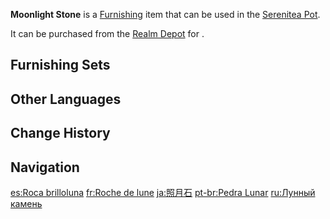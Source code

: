 {{Furnishing Infobox
|id             = 372204
|image          = Item Moonlight Stone.png
|category       = Landform
|subcategory    = Rock
|quality        = 3
|adeptal_energy = 20
|load           = 35
|reduced_load   = 24
|description    = The story goes that a poet climbed to a great height on a moonlit night and saw the moonlight reflecting off the mountain rocks. Impressed by their immaculate, jade-like beauty, he called them "Moonlight Stone." From then on, this name became one of the many poetic terms for mountain rocks used by the people of [[Liyue]].
|source1        = [[Realm Depot]]
|source2        = [[Adeptal Mirror]]
}}
'''Moonlight Stone''' is a [[Furnishing]] item that can be used in the [[Serenitea Pot]].

It can be purchased from the [[Realm Depot]] for {{Item|Realm Currency|30|x=80}}.

==Furnishing Sets==
{{Craft Usage|type=Furnishing Set}}

==Other Languages==
{{Other Languages
|en      = Moonlight Stone
|zhs     = 照月石
|zhs_rm  = Zhào Yuè Shí
|zht     = 照月石
|zht_rm  = Zhào Yuè Shí
|zh_tl   = Moonlight Stone
|ja      = 照月石
|ja_rm   = Shougetsuseki{{Assumed}}
|ja_tl   = Moonlight Stone
|ko      = 조월석
|ko_tl   = Moonlight Stone
|es      = Roca brilloluna
|es_tl   = Moonglitter Rock
|fr      = Roche de lune
|fr_tl   = Rock of Moon
|ru      = Лунный камень
|ru_tl   = Moon Stone
|th      = หินแสงจันทร์
|th_rm   = 
|th_tl   = 
|vi      = Chiếu Nguyệt Thạch
|vi_tl   = 
|de      = Mondlichtstein
|de_tl   = Moonlight Stone
|id      = Batu Moonlight
|id_tl   = Moonlight Stone
|pt      = Pedra Lunar
|pt_tl   = 
|tr      = Ay Işığı Taşı
|tr_tl   = 
|it      = Pietra lunare
|it_tl   = 
}}

==Change History==
{{Change History|1.5}}

==Navigation==
{{Furnishing Navbox|exterior}}

[[es:Roca brilloluna]]
[[fr:Roche de lune]]
[[ja:照月石]]
[[pt-br:Pedra Lunar]]
[[ru:Лунный камень]]